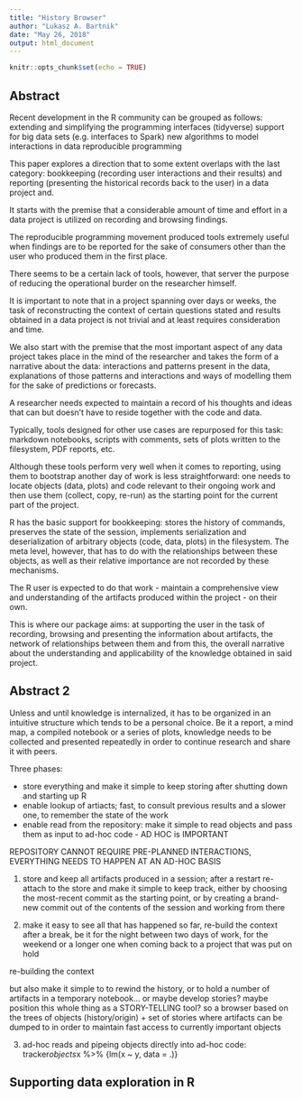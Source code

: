 ```yaml
---
title: "History Browser"
author: "Lukasz A. Bartnik"
date: "May 26, 2018"
output: html_document
---
```


```r
knitr::opts_chunk$set(echo = TRUE)
```

## Abstract

Recent development in the R community can be grouped as follows:
extending and simplifying the programming interfaces (tidyverse)
support for big data sets (e.g. interfaces to Spark)
new algorithms to model interactions in data
reproducible programming

This paper explores a direction that to some extent overlaps with the
last category: bookkeeping (recording user interactions and their
results) and reporting (presenting the historical records back to the
user) in a data project and.

It starts with the premise that a considerable amount of time and effort
in a data project is utilized on recording and browsing findings.

The reproducible programming movement produced tools extremely useful
when findings are to be reported for the sake of consumers other than
the user who produced them in the first place.

There seems to be a certain lack of tools, however, that server the
purpose of reducing the operational burder on the researcher himself.

It is important to note that in a project spanning over days or weeks,
the task of reconstructing the context of certain questions stated and
results obtained in a data project is not trivial and at least requires
consideration and time.

We also start with the premise that the most important aspect of any data
project takes place in the mind of the researcher and takes the form of
a narrative about the data: interactions and patterns present in the data,
explanations of those patterns and interactions and ways of modelling them
for the sake of predictions or forecasts.

A researcher needs expected to maintain a record of his thoughts and ideas
that can but doesn't have to reside together with the code and data.

Typically, tools designed for other use cases are repurposed for this task:
markdown notebooks, scripts with comments, sets of plots written to the
filesystem, PDF reports, etc.

Although these tools perform very well when it comes to reporting, using
them to bootstrap another day of work is less straightforward: one needs
to locate objects (data, plots) and code relevant to their ongoing work
and then use them (collect, copy, re-run) as the starting point for the
current part of the project.

R has the basic support for bookkeeping: stores the history of commands,
preserves the state of the session, implements serialization and deserialization
of arbitrary objects (code, data, plots) in the filesystem. The meta level,
however, that has to do with the relationships between these objects,
as well as their relative importance are not recorded by these mechanisms.

The R user is expected to do that work - maintain a comprehensive view
and understanding of the artifacts produced within the project - on their
own.

This is where our package aims: at supporting the user in the task of
recording, browsing and presenting the information about artifacts,
the network of relationships between them and from this, the overall
narrative about the understanding and applicability of the knowledge
obtained in said project.

## Abstract 2

Unless and until knowledge is internalized, it has to be organized in an intuitive structure which tends to be a personal choice. Be it a report, a mind map, a compiled notebook or a series of plots, knowledge needs to be collected and presented repeatedly in order to continue research and share it with peers.


Three phases:

* store everything and make it simple to keep storing after shutting down and starting up R
* enable lookup of artiacts; fast, to consult previous results and a slower one, to
  remember the state of the work
* enable read from the repository: make it simple to read objects and pass them as input
  to ad-hoc code - AD HOC is IMPORTANT


REPOSITORY CANNOT REQUIRE PRE-PLANNED INTERACTIONS, EVERYTHING NEEDS TO HAPPEN AT AN AD-HOC BASIS



1. store and keep all artifacts produced in a session; after a restart re-attach to the store
and make it simple to keep track, either by choosing the most-recent commit as the starting
point, or by creating a brand-new commit out of the contents of the session and working from
there

2. make it easy to see all that has happened so far, re-build the context after a break,
be it for the night between two days of work, for the weekend or a longer one when coming
back to a project that was put on hold

re-building the context

but also make it simple to to rewind the history, or to hold a number of artifacts
in a temporary notebook... or maybe develop stories? maybe position this whole thing
as a STORY-TELLING tool?
so a browser based on the trees of objects (history/origin) + set of stories where
artifacts can be dumped to in order to maintain fast access to currently important
objects

3. ad-hoc reads and pipeing objects directly into ad-hoc code:
tracker$objects$x %>% {lm(x ~ y, data = .)}



## Supporting data exploration in R


